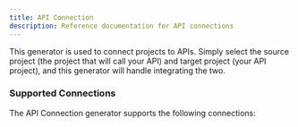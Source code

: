 ```yaml
---
title: API Connection
description: Reference documentation for API connections
---
```



This generator is used to connect projects to APIs. Simply select the source project (the project that will call your API) and target project (your API project), and this generator will handle integrating the two.

### Supported Connections

The API Connection generator supports the following connections:

<CardGrid>
  <LinkCard
    title="React to tRPC"
    description="Call a tRPC API from a React website"
    href="/guides/api-connection/react-trpc"
  />
  <LinkCard
    title="React to FastAPI"
    description="Call a Python FastAPI from a React website"
    href="/guides/api-connection/react-fastapi"
  />
</CardGrid>
